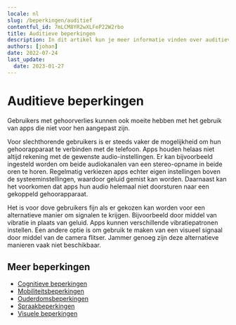 ```yaml
---
locale: nl
slug: /beperkingen/auditief
contentful_id: 7mLCM8YR2wXLFeP22W2rbo
title: Auditieve beperkingen
description: In dit artikel kun je meer informatie vinden over auditieve beperkingen.
authors: [johan]
date: 2022-07-24
last_update:
  date: 2023-01-27
---
```


# Auditieve beperkingen

Gebruikers met gehoorverlies kunnen ook moeite hebben met het gebruik van apps die niet voor hen aangepast zijn.

Voor slechthorende gebruikers is er steeds vaker de mogelijkheid om hun gehoorapparaat te verbinden met de telefoon. Apps houden helaas niet altijd rekening met de gewenste audio-instellingen. Er kan bijvoorbeeld ingesteld worden om beide audiokanalen van een stereo-opname in beide oren te horen. Regelmatig verkiezen apps echter eigen instellingen boven de systeeminstellingen, waardoor geluid gemist kan worden. Daarnaast kan het voorkomen dat apps hun audio helemaal niet doorsturen naar een gekoppeld gehoorapparaat.

Het is voor dove gebruikers fijn als er gekozen kan worden voor een alternatieve manier om signalen te krijgen. Bijvoorbeeld door middel van vibratie in plaats van geluid. Apps kunnen verschillende vibratiepatronen instellen. Een andere optie is om gebruik te maken van een visueel signaal door middel van de camera flitser. Jammer genoeg zijn deze alternatieve manieren vaak niet beschikbaar.

<Quote
  quote="Ik heb geen beperking, de wereld maakt mij beperkt."
  name="Darice"
  imageSrc="/img/light/Interview-met-dove-eindgebruiken-over-inzetten-van-toegankelijkheid-in-mobiele-apps.jpg"
  alt="Foto Darice"
  linkLabel="Lees het interview met Darice"
  url="/nl/artikelen/darice"
/>

## Meer beperkingen

- [Cognitieve beperkingen](/nl/artikelen/beperkingen/cognitief)
- [Mobiliteitsbeperkingen](/nl/artikelen/beperkingen/mobiliteit)
- [Ouderdomsbeperkingen](/nl/artikelen/beperkingen/ouderdom)
- [Spraakbeperkingen](/nl/artikelen/beperkingen/spraak)
- [Visuele beperkingen](/nl/artikelen/beperkingen/visueel)
